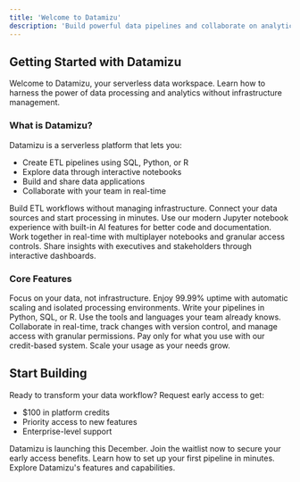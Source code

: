 ```yaml
---
title: 'Welcome to Datamizu'
description: 'Build powerful data pipelines and collaborate on analytics in minutes'
---
```


## Getting Started with Datamizu

Welcome to Datamizu, your serverless data workspace. Learn how to harness the power of data processing and analytics without infrastructure management.

### What is Datamizu?

Datamizu is a serverless platform that lets you:
- Create ETL pipelines using SQL, Python, or R
- Explore data through interactive notebooks
- Build and share data applications
- Collaborate with your team in real-time

<CardGroup>
  <Card title="Create Pipelines" icon="wand-magic-sparkles">
    Build ETL workflows without managing infrastructure. Connect your data sources and start processing in minutes.
  </Card>
  <Card title="Interactive Notebooks" icon="notebook">
    Use our modern Jupyter notebook experience with built-in AI features for better code and documentation.
  </Card>
  <Card title="Team Collaboration" icon="users">
    Work together in real-time with multiplayer notebooks and granular access controls.
  </Card>
  <Card title="Data Apps" icon="chart-mixed">
    Share insights with executives and stakeholders through interactive dashboards.
  </Card>
</CardGroup>

### Core Features

<AccordionGroup>
  <Accordion icon="server" title="Serverless Architecture">
    Focus on your data, not infrastructure. Enjoy 99.99% uptime with automatic scaling and isolated processing environments.
  </Accordion>
  <Accordion icon="code" title="Multiple Language Support">
    Write your pipelines in Python, SQL, or R. Use the tools and languages your team already knows.
  </Accordion>
  <Accordion icon="users" title="Built for Teams">
    Collaborate in real-time, track changes with version control, and manage access with granular permissions.
  </Accordion>
  <Accordion icon="credit-card" title="Flexible Pricing">
    Pay only for what you use with our credit-based system. Scale your usage as your needs grow.
  </Accordion>
</AccordionGroup>

## Start Building

Ready to transform your data workflow? Request early access to get:
- $100 in platform credits
- Priority access to new features
- Enterprise-level support

<Note>
  Datamizu is launching this December. Join the waitlist now to secure your early access benefits.
</Note>

<CardGroup>
  <Card
    title="Quick Start Guide"
    icon="arrow-right"
    href="/quickstart"
  >
    Learn how to set up your first pipeline in minutes.
  </Card>
  <Card
    title="Platform Overview"
    icon="circle-info"
    href="/platform-overview"
  >
    Explore Datamizu's features and capabilities.
  </Card>
</CardGroup>